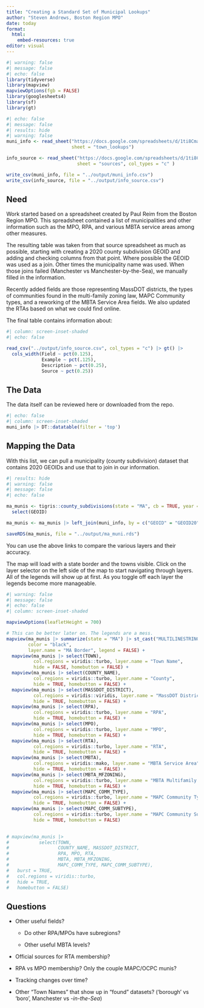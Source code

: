 ```yaml
---
title: "Creating a Standard Set of Municipal Lookups"
author: "Steven Andrews, Boston Region MPO"
date: today
format: 
  html:
    embed-resources: true
editor: visual
---
```


```r
#| warning: false
#| message: false
#| echo: false
library(tidyverse)
library(mapview)
mapviewOptions(fgb = FALSE)
library(googlesheets4)
library(sf)
library(gt)
```

```r
#| echo: false
#| message: false
#| results: hide
#| warning: false
muni_info <- read_sheet("https://docs.google.com/spreadsheets/d/1ti8Cmagl8GZ_7BV40aj4U5xjV-cTjEKB8LAegFt7XCQ", 
                        sheet = "town_lookups")

info_source <- read_sheet("https://docs.google.com/spreadsheets/d/1ti8Cmagl8GZ_7BV40aj4U5xjV-cTjEKB8LAegFt7XCQ", 
                          sheet = "sources", col_types = "c" )

write_csv(muni_info, file = "../output/muni_info.csv")
write_csv(info_source, file = "../output/info_source.csv")

```

## Need

Work started based on a spreadsheet created by Paul Reim from the Boston Region MPO. This spreadsheet contained a list of municipalities and other information such as the MPO, RPA, and various MBTA service areas among other measures.

The resulting table was taken from that source spreadsheet as much as possible, starting with creating a 2020 county subdivision GEOID and adding and checking columns from that point. Where possible the GEOID was used as a join. Other times the municipality name was used. When those joins failed (Manchester vs Manchester-by-the-Sea), we manually filled in the information.

Recently added fields are those representing MassDOT districts, the types of communities found in the multi-family zoning law, MAPC Community types, and a reworking of the MBTA Service Area fields. We also updated the RTAs based on what we could find online.

The final table contains information about:

```r
#| column: screen-inset-shaded
#| echo: false

read_csv("../output/info_source.csv", col_types = "c") |> gt() |> 
  cols_width(Field ~ pct(0.125),
             Example ~ pct(.125),
             Description ~ pct(0.25),
             Source ~ pct(0.25))
```

## The Data

The data itself can be reviewed here or downloaded from the repo.

```r
#| echo: false 
#| column: screen-inset-shaded
muni_info |> DT::datatable(filter = 'top')
```

## Mapping the Data

With this list, we can pull a municipality (county subdivision) dataset that contains 2020 GEOIDs and use that to join in our information.

```r
#| results: hide
#| warning: false
#| message: false
#| echo: false

ma_munis <- tigris::county_subdivisions(state = "MA", cb = TRUE, year = 2020) |> 
  select(GEOID)

ma_munis <- ma_munis |> left_join(muni_info, by = c("GEOID" = "GEOID20"))

saveRDS(ma_munis, file = "../output/ma_muni.rds")
```

You can use the above links to compare the various layers and their accuracy.

::: callout-tip
The map will load with a state border and the towns visible. Click on the layer selector on the left side of the map to start navigating through layers. All of the legends will show up at first. As you toggle off each layer the legends become more manageable.
:::

```r
#| warning: false
#| message: false
#| echo: false
#| column: screen-inset-shaded

mapviewOptions(leafletHeight = 700)

# This can be better later on. The legends are a mess.
mapview(ma_munis |> summarize(state = "MA") |> st_cast("MULTILINESTRING"), 
        color = "black",
        layer.name = "MA Border", legend = FALSE) +
  mapview(ma_munis |> select(TOWN), 
          col.regions = viridis::turbo, layer.name = "Town Name",
          hide = FALSE, homebutton = FALSE) +
  mapview(ma_munis |> select(COUNTY_NAME), 
          col.regions = viridis::turbo, layer.name = "County",
          hide = TRUE, homebutton = FALSE) +
  mapview(ma_munis |> select(MASSDOT_DISTRICT), 
          col.regions = viridis::viridis, layer.name = "MassDOT District",
          hide = TRUE, homebutton = FALSE) +
  mapview(ma_munis |> select(RPA), 
          col.regions = viridis::turbo, layer.name = "RPA",
          hide = TRUE, homebutton = FALSE) +
  mapview(ma_munis |> select(MPO), 
          col.regions = viridis::turbo, layer.name = "MPO",
          hide = TRUE, homebutton = FALSE) +
  mapview(ma_munis |> select(RTA), 
          col.regions = viridis::turbo, layer.name = "RTA",
          hide = TRUE, homebutton = FALSE) +
  mapview(ma_munis |> select(MBTA), 
          col.regions = viridis::mako, layer.name = "MBTA Service Area",
          hide = TRUE, homebutton = FALSE) +
  mapview(ma_munis |> select(MBTA_MFZONING), 
          col.regions = viridis::turbo, layer.name = "MBTA Multifamily Zoning",
          hide = TRUE, homebutton = FALSE) +
  mapview(ma_munis |> select(MAPC_COMM_TYPE), 
          col.regions = viridis::turbo, layer.name = "MAPC Community Type",
          hide = TRUE, homebutton = FALSE) +
  mapview(ma_munis |> select(MAPC_COMM_SUBTYPE), 
          col.regions = viridis::turbo, layer.name = "MAPC Community Subtype",
          hide = TRUE, homebutton = FALSE)

  
# mapview(ma_munis |> 
#           select(TOWN,
#                  COUNTY_NAME, MASSDOT_DISTRICT,
#                  RPA, MPO, RTA,
#                  MBTA, MBTA_MFZONING,
#                  MAPC_COMM_TYPE, MAPC_COMM_SUBTYPE),
#   burst = TRUE,
#   col.regions = viridis::turbo, 
#   hide = TRUE, 
#   homebutton = FALSE)
```

## Questions

-   Other useful fields?

    -   Do other RPA/MPOs have subregions?

    -   Other useful MBTA levels?

-   Official sources for RTA membership?

-   RPA vs MPO membership? Only the couple MAPC/OCPC munis?

-   Tracking changes over time?

-   Other "Town Names" that show up in "found" datasets? ('borough' vs 'boro', Manchester vs *-in-the-Sea*)
